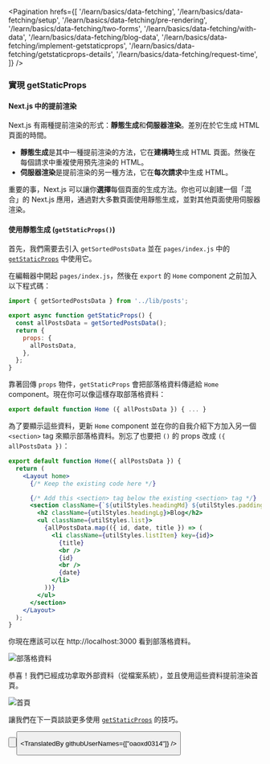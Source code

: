 
<Pagination
  hrefs={[
    '/learn/basics/data-fetching',
    '/learn/basics/data-fetching/setup',
    '/learn/basics/data-fetching/pre-rendering',
    '/learn/basics/data-fetching/two-forms',
    '/learn/basics/data-fetching/with-data',
    '/learn/basics/data-fetching/blog-data',
    '/learn/basics/data-fetching/implement-getstaticprops',
    '/learn/basics/data-fetching/getstaticprops-details',
    '/learn/basics/data-fetching/request-time',
  ]}
/>

### 實現 getStaticProps

#### Next.js 中的提前渲染 

Next.js 有兩種提前渲染的形式：**靜態生成**和**伺服器渲染**。差別在於它生成 HTML 頁面的時間。

- **靜態生成**是其中一種提前渲染的方法，它在**建構時**生成 HTML 頁面。然後在每個請求中重複使用預先渲染的 HTML。
- **伺服器渲染**是提前渲染的另一種方法，它在**每次請求**中生成 HTML。

重要的事，Next.js 可以讓你**選擇**每個頁面的生成方法。你也可以創建一個「混合」的 Next.js 應用，通過對大多數頁面使用靜態生成，並對其他頁面使用伺服器渲染。

#### 使用靜態生成 (`getStaticProps()`)

首先，我們需要去引入 `getSortedPostsData` 並在 `pages/index.js` 中的 <a className="link-code" target="_blank" href="/docs/basic-features/data-fetching/get-static-props">`getStaticProps`</a> 中使用它。

在編輯器中開起 `pages/index.js`，然後在 `export` 的 `Home` component 之前加入以下程式碼：

```jsx
import { getSortedPostsData } from '../lib/posts';

export async function getStaticProps() {
  const allPostsData = getSortedPostsData();
  return {
    props: {
      allPostsData,
    },
  };
}
```

靠著回傳 `props` 物件，`getStaticProps` 會把部落格資料傳遞給 `Home` component。現在你可以像這樣存取部落格資料：

```jsx
export default function Home ({ allPostsData }) { ... }
```

為了要顯示這些資料，更新 `Home` component 並在你的自我介紹下方加入另一個 `<section>` tag 來顯示部落格資料。別忘了也要把 `()` 的 props 改成 `({ allPostsData })`：

```jsx
export default function Home({ allPostsData }) {
  return (
    <Layout home>
      {/* Keep the existing code here */}

      {/* Add this <section> tag below the existing <section> tag */}
      <section className={`${utilStyles.headingMd} ${utilStyles.padding1px}`}>
        <h2 className={utilStyles.headingLg}>Blog</h2>
        <ul className={utilStyles.list}>
          {allPostsData.map(({ id, date, title }) => (
            <li className={utilStyles.listItem} key={id}>
              {title}
              <br />
              {id}
              <br />
              {date}
            </li>
          ))}
        </ul>
      </section>
    </Layout>
  );
}
```
你現在應該可以在 http://localhost:3000 看到部落格資料。

![部落格資料](https://nextjs.org/static/images/learn/data-fetching/blog-data.png '部落格資料')

恭喜！我們已經成功拿取外部資料（從檔案系統），並且使用這些資料提前渲染首頁。

![首頁](https://nextjs.org/static/images/learn/data-fetching/index-page.png '首頁')

讓我們在下一頁談談更多使用 <a className="link-code" target="_blank" href="/docs/basic-features/data-fetching/get-static-props">`getStaticProps`</a> 的技巧。

<Button
  content="返回上一頁 ←"
  url="/learn/basics/data-fetching/blog-data"
  basicStyle="text-white bg-[#0070f3]"
  hoverStyle="hover:opacity-90"
/>

<Button
  content="前往下一頁 →"
  url="/learn/basics/data-fetching/getstaticprops-details"
  basicStyle="text-white bg-[#0070f3]"
  hoverStyle="hover:opacity-90"
/>

<TranslatedBy githubUserNames={["oaoxd0314"]} />
